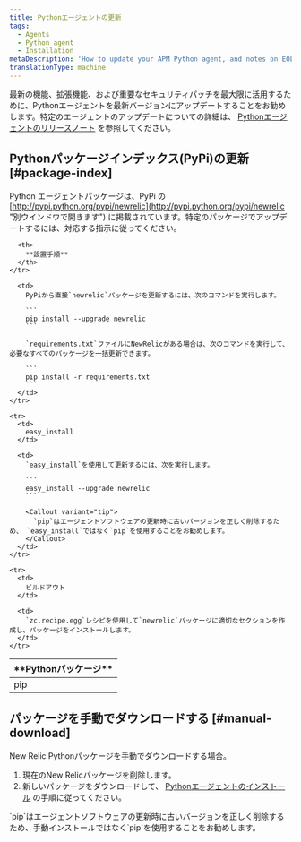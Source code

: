 ```yaml
---
title: Pythonエージェントの更新
tags:
  - Agents
  - Python agent
  - Installation
metaDescription: 'How to update your APM Python agent, and notes on EOL support for early agent versions.'
translationType: machine
---
```


最新の機能、拡張機能、および重要なセキュリティパッチを最大限に活用するために、Pythonエージェントを最新バージョンにアップデートすることをお勧めします。特定のエージェントのアップデートについての詳細は、 [Pythonエージェントのリリースノート](/docs/release-notes/agent-release-notes/python-release-notes) を参照してください。

## Pythonパッケージインデックス(PyPi)の更新 [#package-index]

Python エージェントパッケージは、PyPi の [http://pypi.python.org/pypi/newrelic](http://pypi.python.org/pypi/newrelic "別ウインドウで開きます") に掲載されています。特定のパッケージでアップデートするには、対応する指示に従ってください。

<table>
  <thead>
    <tr>
      <th width={150}>
        **Pythonパッケージ**
      </th>

      <th>
        **設置手順**
      </th>
    </tr>
  </thead>

  <tbody>
    <tr>
      <td>
        pip
      </td>

      <td>
        PyPiから直接`newrelic`パッケージを更新するには、次のコマンドを実行します。

        ```
        pip install --upgrade newrelic
        ```

        `requirements.txt`ファイルにNewRelicがある場合は、次のコマンドを実行して、必要なすべてのパッケージを一括更新できます。

        ```
        pip install -r requirements.txt
        ```
      </td>
    </tr>

    <tr>
      <td>
        easy_install
      </td>

      <td>
        `easy_install`を使用して更新するには、次を実行します。

        ```
        easy_install --upgrade newrelic
        ```

        <Callout variant="tip">
          `pip`はエージェントソフトウェアの更新時に古いバージョンを正しく削除するため、 `easy_install`ではなく`pip`を使用することをお勧めします。
        </Callout>
      </td>
    </tr>

    <tr>
      <td>
        ビルドアウト
      </td>

      <td>
        `zc.recipe.egg`レシピを使用して`newrelic`パッケージに適切なセクションを作成し、パッケージをインストールします。
      </td>
    </tr>
  </tbody>
</table>

## パッケージを手動でダウンロードする [#manual-download]

New Relic Pythonパッケージを手動でダウンロードする場合。

1. 現在のNew Relicパッケージを削除します。
2. 新しいパッケージをダウンロードして、 [Pythonエージェントのインストール](/docs/agents/python-agent/installation-configuration/python-agent-installation#download-site) の手順に従ってください。

<Callout variant="tip">
  `pip`はエージェントソフトウェアの更新時に古いバージョンを正しく削除するため、手動インストールではなく`pip`を使用することをお勧めします。
</Callout>